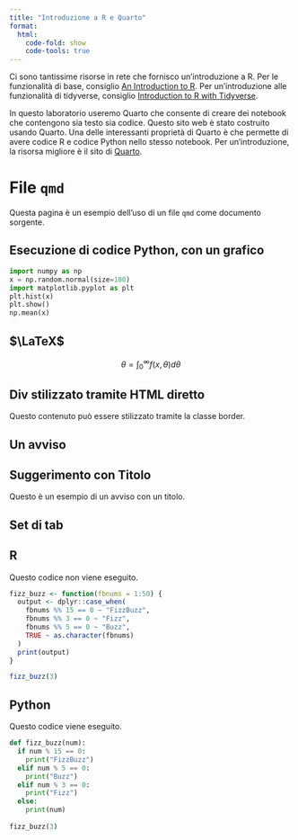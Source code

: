 ```yaml
---
title: "Introduzione a R e Quarto"
format:
  html:
    code-fold: show
    code-tools: true
---
```


Ci sono tantissime risorse in rete che fornisco un'introduzione a R. Per le funzionalità di base, consiglio [An Introduction to R](https://intro2r.com). Per un'introduzione alle funzionalità di tidyverse, consiglio [Introduction to R with Tidyverse](https://introduction-r-tidyverse.netlify.app).

In questo laboratorio useremo Quarto che consente di creare dei notebook che contengono sia testo sia codice. Questo sito web è stato costruito usando Quarto. Una delle interessanti proprietà di Quarto è che permette di avere codice R e codice Python nello stesso notebook. Per un'introduzione, la risorsa migliore è il sito di [Quarto](https://quarto.org).

# File `qmd`

Questa pagina è un esempio dell'uso di un file `qmd` come documento sorgente. 

## Esecuzione di codice Python, con un grafico

```python
import numpy as np
x = np.random.normal(size=100)
import matplotlib.pyplot as plt
plt.hist(x)
plt.show()
np.mean(x)
```


## $\LaTeX$

$$
\theta = \int_0^\infty f(x,\theta)d\theta
$$


## Div stilizzato tramite HTML diretto

::: {.border}
Questo contenuto può essere stilizzato tramite la classe border.
:::

## Un avviso

::: {.callout-tip}
## Suggerimento con Titolo

Questo è un esempio di un avviso con un titolo.
:::

## Set di tab 

::: {.panel-tabset}
## R

Questo codice non viene eseguito.

```.r
fizz_buzz <- function(fbnums = 1:50) {
  output <- dplyr::case_when(
    fbnums %% 15 == 0 ~ "FizzBuzz",
    fbnums %% 3 == 0 ~ "Fizz",
    fbnums %% 5 == 0 ~ "Buzz",
    TRUE ~ as.character(fbnums)
  )
  print(output)
}

fizz_buzz(3)
```

## Python

Questo codice viene eseguito.

```python
def fizz_buzz(num):
  if num % 15 == 0:
    print("FizzBuzz")
  elif num % 5 == 0:
    print("Buzz")
  elif num % 3 == 0:
    print("Fizz")
  else:
    print(num)
    
fizz_buzz(3)
```

:::

